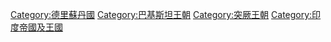 [[Category:德里蘇丹國|Category:德里蘇丹國]]
[[Category:巴基斯坦王朝|Category:巴基斯坦王朝]]
[[Category:突厥王朝|Category:突厥王朝]]
[[Category:印度帝國及王國|Category:印度帝國及王國]]